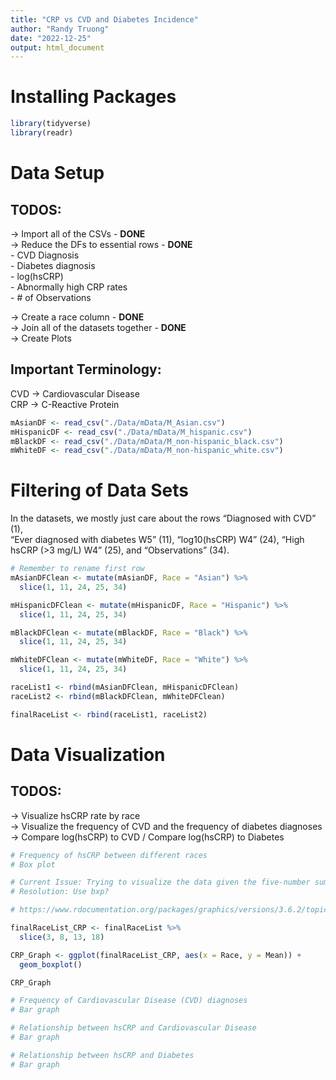 ```yaml
---
title: "CRP vs CVD and Diabetes Incidence"
author: "Randy Truong"
date: "2022-12-25"
output: html_document
---
```

# Installing Packages 

```r
library(tidyverse)
library(readr)
```

# Data Setup  

## TODOS: 
-> Import all of the CSVs - **DONE**   
-> Reduce the DFs to essential rows - **DONE**   
  - CVD Diagnosis    
  - Diabetes diagnosis    
  - log(hsCRP)   
  - Abnormally high CRP rates    
  - # of Observations      
        
-> Create a race column - **DONE**    
-> Join all of the datasets together - **DONE**   
-> Create Plots     

## Important Terminology: 
CVD -> Cardiovascular Disease           
CRP -> C-Reactive Protein           

```r
mAsianDF <- read_csv("./Data/mData/M_Asian.csv")
mHispanicDF <- read_csv("./Data/mData/M_hispanic.csv")
mBlackDF <- read_csv("./Data/mData/M_non-hispanic_black.csv")
mWhiteDF <- read_csv("./Data/mData/M_non-hispanic_white.csv")

```

# Filtering of Data Sets 

In the datasets, we mostly just care about the rows "Diagnosed with CVD" (1),  
"Ever diagnosed with diabetes W5" (11), "log10(hsCRP) W4" (24), "High hsCRP (>3 mg/L) W4" (25), and "Observations" (34).

```r

# Remember to rename first row 
mAsianDFClean <- mutate(mAsianDF, Race = "Asian") %>% 
  slice(1, 11, 24, 25, 34) 

mHispanicDFClean <- mutate(mHispanicDF, Race = "Hispanic") %>% 
  slice(1, 11, 24, 25, 34) 

mBlackDFClean <- mutate(mBlackDF, Race = "Black") %>% 
  slice(1, 11, 24, 25, 34) 

mWhiteDFClean <- mutate(mWhiteDF, Race = "White") %>% 
  slice(1, 11, 24, 25, 34) 

```

```r
raceList1 <- rbind(mAsianDFClean, mHispanicDFClean)
raceList2 <- rbind(mBlackDFClean, mWhiteDFClean)

finalRaceList <- rbind(raceList1, raceList2)

```


# Data Visualization  

## TODOS: 

-> Visualize hsCRP rate by race     
-> Visualize the frequency of CVD and the frequency of diabetes diagnoses    
-> Compare log(hsCRP) to CVD / Compare log(hsCRP) to Diabetes    

```r
# Frequency of hsCRP between different races
# Box plot 

# Current Issue: Trying to visualize the data given the five-number summary
# Resolution: Use bxp? 

# https://www.rdocumentation.org/packages/graphics/versions/3.6.2/topics/bxp

finalRaceList_CRP <- finalRaceList %>% 
  slice(3, 8, 13, 18) 

CRP_Graph <- ggplot(finalRaceList_CRP, aes(x = Race, y = Mean)) + 
  geom_boxplot()

CRP_Graph

```

```r
# Frequency of Cardiovascular Disease (CVD) diagnoses 
# Bar graph 

```

```r
# Relationship between hsCRP and Cardiovascular Disease
# Bar graph 

# Relationship between hsCRP and Diabetes
# Bar graph 

```


